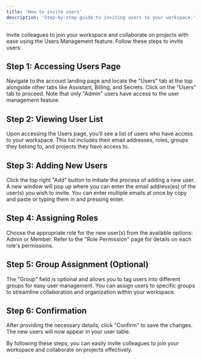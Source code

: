 ```yaml
---
title: 'How to invite users'
description: 'Step-by-step guide to inviting users to your workspace.'
---
```


Invite colleagues to join your workspace and collaborate on projects with ease using the Users Management feature. Follow these steps to invite users:

## Step 1: Accessing Users Page

Navigate to the account landing page and locate the "Users" tab at the top alongside other tabs like Assistant, Billing, and Secrets. Click on the "Users" tab to proceed. Note that only "Admin" users have access to the user management feature.

## Step 2: Viewing User List

Upon accessing the Users page, you'll see a list of users who have access to your workspace. This list includes their email addresses, roles, groups they belong to, and projects they have access to.

## Step 3: Adding New Users

Click the top right "Add" button to initiate the process of adding a new user. A new window will pop up where you can enter the email address(es) of the user(s) you wish to invite. You can enter multiple emails at once by copy and paste or typing them in and pressing enter.

## Step 4: Assigning Roles

Choose the appropriate role for the new user(s) from the available options: Admin or Member. Refer to the "Role Permission" page for details on each role's permissions.

## Step 5: Group Assignment (Optional)

The "Group" field is optional and allows you to tag users into different groups for easy user management. You can assign users to specific groups to streamline collaboration and organization within your workspace.

## Step 6: Confirmation

After providing the necessary details, click "Confirm" to save the changes. The new users will now appear in your user table.

By following these steps, you can easily invite colleagues to join your workspace and collaborate on projects effectively.
